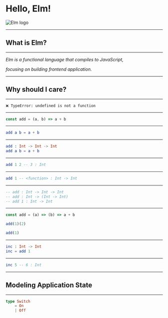 


# Hello, Elm!

![Elm logo](https://abadi199.github.io/elm-conf/images/elm-logo.png)

---

## What is Elm?

---

_Elm is a functional language that compiles to JavaScript,_

_focusing on building frontend application._

---

## Why should I care?

---

```
❌ TypeError: undefined is not a function
```

---

```js
const add = (a, b) => a + b
```

---

```elm
add a b = a + b
```

---

```elm
add : Int -> Int -> Int
add a b = a + b
```

---
```elm
add 1 2 -- 3 : Int
```
---

```elm
add 1 -- <function> : Int -> Int
```
---

```elm
-- add : Int -> Int -> Int
-- add : Int -> (Int -> Int)
-- add 1 : Int -> Int
```
---
```js
const add = (a) => (b) => a + b

add(1)(2)

add(1)
```
---

```elm
inc : Int -> Int
inc = add 1
```
---

```elm
inc 5 -- 6 : Int
```

---

## Modeling Application State

---

```elm
type Switch
    = On
    | Off
```